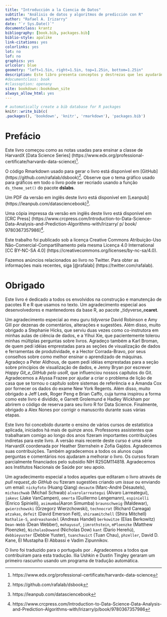 ```yaml
---
title: "Introducción a la Ciencia de Datos"
subtitle: "Análisis de datos y algoritmos de predicción con R"
author: "Rafael A. Irizarry"
date: "`r Sys.Date()`"
documentclass: krantz
bibliography: [book.bib, packages.bib]
biblio-style: apalike
link-citations: yes
colorlinks: yes
lot: no
lof: no
graphics: yes
urlcolor: blue
geometry: "left=1.5in, right=1.5in, top=1.25in, bottom=1.25in"
description: Este libro presenta conceptos y destrezas que les ayudarán abordar los retos de situaciones actuales del análisis de datos. Cubre conceptos de probabilidad, inferencia estadística, regresión lineal y machine learning. Además, les permitirá desarrollar destrezas como la programación R, el wrangling de datos con dplyr, la visualización de datos con ggplot2, la organización de archivos con Shell de UNIX/ Linux, el control de versiones con GitHub y la preparación de documentos reproducibles con R markdown.
#documentclass: book
#classoption: openany
site: bookdown::bookdown_site
always_allow_html: yes
---
```



```r
# automatically create a bib database for R packages
knitr::write_bib(c(
.packages(), 'bookdown', 'knitr', 'rmarkdown'), 'packages.bib')
```

# Prefácio {-}

Este livro começou como as notas usadas para ensinar a classe de
HarvardX [Data Science Series] (https://www.edx.org/professional-certificate/harvardx-data-science)^[https://www.edx.org/professional-certificate/harvardx-data-science].

O código Rmarkdown usado para gerar o livro está disponível em [GitHub] (https://github.com/rafalab/dsbook)^[https://github.com/rafalab/dsbook]. Observe que o tema gráfico usado para gráficos em todo o livro pode ser recriado usando a função `ds_theme_set()` do pacote __dslabs__.

Um PDF da versão em inglês deste livro está disponível em [Leanpub] (https://leanpub.com/datasciencebook)^[https://leanpub.com/datasciencebook].

Uma cópia impressa da versão em inglês deste livro está disponível em [CRC Press] (https://www.crcpress.com/Introduction-to-Data-Science-Data-Analysis-and-Prediction-Algorithms-with/Irizarry/ p/ book/ 9780367357986)^[https://www.crcpress.com/Introduction-to-Data-Science-Data-Analysis-and-Prediction-Algorithms-with/Irizarry/p/book/9780367357986].

Este trabalho foi publicado sob a licença Creative Commons Atribuição-Uso Não-Comercial-Compartilhamento pela mesma Licença 4.0 International [CC BY-NC-SA 4.0] (https://creativecommons.org/licenses/by-nc-sa/4.0).

Fazemos anúncios relacionados ao livro no Twitter. Para obter as informações mais recentes, siga [\@rafalab] (https://twitter.com/rafalab).

# Obrigado {-}

Este livro é dedicado a todos os envolvidos na construção e manutenção de pacotes R e R que usamos no texto. Um agradecimento especial aos desenvolvedores e mantenedores da base R, ao pacote _tidyverse_e__caret__.

Um agradecimento especial ao meu guru _tidyverse_ David Robinson e Amy Gill por dezenas de comentários, alterações e sugestões. Além disso, muito obrigado a Stephanie Hicks, que serviu duas vezes como co-instrutora em minhas aulas de ciência de dados, e a Yihui Xie, que pacientemente tolerou minhas múltiplas perguntas sobre livros. Agradeço também a Karl Broman, de quem pedi idéias emprestadas para as seções de visualização de dados e ferramentas de produtividade, e a Hector Corrada-Bravo, por seus conselhos sobre como melhor ensinar o aprendizado de máquinas. Agradeço a Peter Aldhous, de quem pedi idéias emprestadas para a seção sobre princípios de visualização de dados, e Jenny Bryan por escrever _Happy Git_e_GitHub pelo usoR_, que influenciou nossos capítulos do Git. Agradecemos a Alyssa Frazee por ajudar a criar o problema de lição de casa que se tornou o capítulo sobre sistemas de referência e a Amanda Cox por fornecer os dados do exame New York Regents. Além disso, muito obrigado a Jeff Leek, Roger Peng e Brian Caffo, cuja turma inspirou a forma como este livro é dividido, e Garrett Grolemund e Hadley Wickham por abrirem o código de reserva para seu livro R for Data Science. Finalmente, obrigado a Alex Nones por corrigir o manuscrito durante suas várias etapas.

Este livro foi concebido durante o ensino de vários cursos de estatística aplicada, iniciados há mais de quinze anos. Professores assistentes que trabalharam comigo ao longo dos anos fizeram importantes contribuições indiretas para este livro. A versão mais recente deste curso é uma série HarvardX coordenada por Heather Sternshein e Zofia Gajdos. Agradecemos suas contribuições. Também agradecemos a todos os alunos cujas perguntas e comentários nos ajudaram a melhorar o livro. Os cursos foram parcialmente financiados pelo subsídio NIH R25GM114818. Agradecemos aos Institutos Nacionais de Saúde por seu apoio.

Um agradecimento especial a todos aqueles que editaram o livro através de _pull request_do GitHub_ ou fizeram sugestões criando um _issue_ ou enviando um email: `nickyfoto` (Huang Qiang) `desautm` (Marc-André Désautels), `michaschwab` (Michail Schwab) `alvarolarreategui` (Alvaro Larreategui), `jakevc` (Jake VanCampen), `omerta` (Guillermo Lengemann), `espinielli` (Enrico Spinielli), `asimumba`(Aaron Simumba) `braunschweig` (Maldewar), `gwierzchowski` (Grzegorz Wierzchowski), `technocrat` (Richard Careaga) `atzakas`, `defeit` (David Emerson Feit), `shiraamitchell` (Shira Mitchell) `Nathalie-S`, `andreashandel` (Andreas Handel) `berkowitze` (Elias Berkowitz) `Dean-Webb` (Dean Webber), `mohayusuf`, `jimrothstein`, `mPloenzke` (Matthew Ploenzke), `NicholasDowand` (Nicholas Dow) `kant` (Darío Hereñú), `debbieyuster` (Debbie Yuster), `tuanchauict` (Tuan Chau), `phzeller`, David D. Kane, El Mustapha El Abbassi e Vadim Zipunnikov.

O livro foi traduzido para o português por . Agradecemos a todos que contribuíram para esta tradução. Ilia Ushkin e Dustin Tingley geraram um primeiro rascunho usando um programa de tradução automática. 



